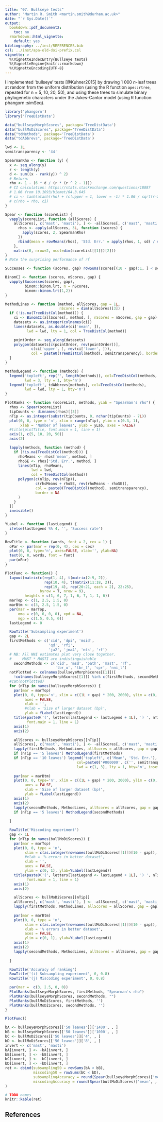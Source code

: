 ```yaml
---
title: "07. Bullseye tests"
author: "Martin R. Smith <martin.smith@durham.ac.uk>"
date: "`r Sys.Date()`"
output: 
  bookdown::pdf_document2:
    toc: no
  rmarkdown::html_vignette:
    default: yes
bibliography: ../inst/REFERENCES.bib
csl: ../inst/apa-old-doi-prefix.csl
vignette: >
  %\VignetteIndexEntry{Bullseye tests}
  %\VignetteEngine{knitr::rmarkdown}
  %\VignetteEncoding{UTF-8}
---
```


I implemented 'bullseye' tests [@Kuhner2015] by drawing 1&nbsp;000 _n_-leaf
trees at random from the uniform distribution (using the R function 
`ape::rtree`, repeated for n = 5, 10, 20, 50), and using these trees to 
simulate binary phylogenetic characters under the Jukes-Cantor model
(using R function phangorn::simSeq).

```r
library('phangorn')
library('TreeDistData')

data("bullseyeMorphScores", package='TreeDistData')
data("bullMoDiScores", package='TreeDistData')
data("tdMethods", package='TreeDistData')
data("tdAbbrevs", package='TreeDistData')

lwd <- 1L
semitransparency <- '44'

SpearmanRho <- function (y) {
  x <- seq_along(y)
  r <- length(y)
  d <- sum((x - rank(y)) ^ 2)
  # Return:
  rho <- 1 - (6 * d / (r * (r ^ 2 - 1)))
  # CI calculation: https://stats.stackexchange.com/questions/18887
  # 1.06 from 10.1093/biomet/64.3.645
  # ci <- tanh(atanh(rho) + (c(upper = 1, lower = -1) * 1.06 / sqrt(r-3)))
  # c(rho = rho, ci)
}

Spear <- function (scoreList) {
  vapply(scoreList, function (allScores) {
    allScores[, c('mast', 'masti'), ] <- -allScores[, c('mast', 'masti'), ]
      rhos <- apply(allScores, 3L, function (scores) {
        apply(scores, 2, SpearmanRho)
      })
      rbind(mean = rowMeans(rhos), 'Std. Err.' = apply(rhos, 1, sd) / sqrt(dim(rhos)[2]))
    },
    matrix(0, nrow=2, ncol=dim(scoreList[[1]])[2]))
}
# Note the surprising performance of rf

Successes <- function (scores, gap) rowSums(scores[(10 - gap):1, ] < scores[10:(gap + 1), ])

BinomCI <- function (scores, nScores, gap) {
  vapply(Successes(scores, gap),
         binom::binom.lrt, n = nScores,
         binom::binom.lrt(1,2))
}

MethodLines <- function (method, allScores, gap = 1L,
                         nScores = dim(allScores)[3]) {
  if (!is.na(TreeDistCol(method))) {
    ci <- BinomCI(allScores[, method, ], nScores = nScores, gap = gap)
    datasets <- as.integer(colnames(ci))
    lines(datasets, as.double(ci['mean', ]),
          lwd = lwd, lty = 1, col = TreeDistCol(method))

    pointOrder <- seq_along(datasets)
    polygon(datasets[c(pointOrder, rev(pointOrder))],
            c(ci['upper', ], rev(ci['lower', ])),
            col = paste0(TreeDistCol(method), semitransparency), border = NA)
  }
}

MethodLegend <- function (methods) {
  legend('topleft', rep('', length(methods)), col=TreeDistCol(methods, 88),
         lwd = 3, lty = 1, bty='n')
  legend('topleft', tdAbbrevs[methods], col=TreeDistCol(methods),
         lwd = lwd, lty = 1, bty='n')
}

PlotRanks <- function (scoreList, methods, yLab = "Spearman's rho") {
  rhos <- Spear(scoreList)
  tipCounts <- dimnames(rhos)[[3]]
  nTip <- as.integer(substr(tipCounts, 0, nchar(tipCounts) - 7L))
  plot(0, 0, type = 'n', xlim = range(nTip), ylim = c(0.3, 1),
       xlab = 'Number of leaves', ylab = yLab, axes = FALSE)
  #title(plotTitle, font.main = 1, line = 1)
  axis(1, c(5, 10, 20, 50))
  axis(2)

  lapply(methods, function (method) {
    if (!is.na(TreeDistCol(method))) {
      rhoMeans <- rhos['mean', method, ]
      rhoSE <- rhos['Std. Err.', method, ]
      lines(nTip, rhoMeans,
            lwd = lwd,
            col = TreeDistCol(method))
      polygon(c(nTip, rev(nTip)),
              c(rhoMeans + rhoSE, rev(rhoMeans - rhoSE)),
              col = paste0(TreeDistCol(method), semitransparency),
              border = NA
      )
    }
  })
  invisible()
}

YLabel <- function (lastLegend) {
  ifelse(lastLegend %% 4, '', 'Success rate')
}

RowTitle <- function (words, font = 2, cex = 1) {
  oPar <- par(mar = rep(0, 4), cex = cex)
  plot(0, 0, type='n', axes=FALSE, xlab='', ylab=NA)
  text(0, 0, words, font = font)
  par(oPar)
}

```


```r
PlotFunc <- function() {
  layout(matrix(c(rep(1, 4), t(matrix(2:9, 2)),
                  rep(10, 4), t(matrix(11:18, 2)),
                  rep(19, 4), rep(20:21, each = 2), 22:25),
                byrow = T, nrow = 9),
         heights = c(1, 6, 7, 1, 6, 7, 1, 1, 6))
  marTop <- c(1, 2.5, 1.5, 0)
  marBtm <- c(3, 2.5, 1.5, 0)
  par(mar = marTop,
      oma = c(0, 0, 0, 0), xpd = NA,
      mgp = c(1.5, 0.5, 0))
  lastLegend <- 0

  RowTitle('Subsampling experiment')
  gap <- 2L
  firstMethods <- c('cid', 'dpi', 'msid', 
                    'qd', 'rfi',
                    'ja2', 'jna4', 'nts', 'rf')
  # NB: All NNI estimates plot very close together.
  #     MAST * MASTI are indistinguishable
    secondMethods <- c('cid', 'msd', 'path', 'mast', 'rf', 
                       'tbr_u', 'tbr_l', 'spr', 'nni_l')
  notPlotted <- colnames(bullseyeMorphScores[[1]])[
    !colnames(bullseyeMorphScores[[1]]) %in% c(firstMethods, secondMethods)]
  #cat(notPlotted)
  for (nTip in names(bullseyeMorphScores)) {
    par(mar = marTop)
    plot(0, 0, type='n', xlim = c((1L + gap) * 200, 2000), ylim = c(0, 1),
         axes = FALSE,
         xlab = '',
         #xlab = 'Size of larger dataset (bp)',
         ylab = YLabel(lastLegend))
    title(paste0('(', letters[lastLegend <- lastLegend + 1L], ') ', nTip),
          font.main = 1, line = 1)
    axis(1)
    axis(2)

    allScores <- bullseyeMorphScores[[nTip]]
    allScores[, c('mast', 'masti'), ] <- -allScores[, c('mast', 'masti'), ]
    lapply(firstMethods, MethodLines, allScores = allScores, gap = gap) -> XX
    if (nTip == '5 leaves') MethodLegend(firstMethods)
    if (nTip == '10 leaves') legend('topleft', c('Mean', 'Std. Err.'),
                                 col=paste0('#000000', c('', semitransparency)),
                                 lwd = c(1, 3), lty = 1, bty='n', inset=c(0, 0))
    
    par(mar = marBtm)
    plot(0, 0, type='n', xlim = c((1L + gap) * 200, 2000), ylim = c(0, 1),
         axes = FALSE,
         xlab = 'Size of larger dataset (bp)',
         ylab = YLabel(lastLegend))
    axis(1)
    axis(2)
    lapply(secondMethods, MethodLines, allScores = allScores, gap = gap) -> XX
    if (nTip == '5 leaves') MethodLegend(secondMethods)
    
  }

  RowTitle('Miscoding experiment')
  gap <- 1L
  for (nTip in names(bullMoDiScores)) {
    par(mar = marTop)
    plot(0, 0, type = 'n',
         xlim = c(as.integer(rownames(bullMoDiScores[[1]])[10 - gap]), 0),
         #xlab = '% errors in better dataset',
         xlab = '',
         axes = FALSE,
         ylim = c(0, 1), ylab=YLabel(lastLegend))
    title(paste0('(', letters[lastLegend <- lastLegend + 1L], ') ', nTip),
          font.main = 1, line = 1)
    axis(1)
    axis(2)

    allScores <- bullMoDiScores[[nTip]]
    allScores[, c('mast', 'masti'), ] <- -allScores[, c('mast', 'masti'), ]
    lapply(firstMethods, MethodLines, allScores = allScores, gap = gap) -> XX
    
    par(mar = marBtm)
    plot(0, 0, type = 'n',
         xlim = c(as.integer(rownames(bullMoDiScores[[1]])[10 - gap]), 0),
         xlab = '% errors in better dataset',
         axes = FALSE,
         ylim = c(0, 1), ylab=YLabel(lastLegend))
    axis(1)
    axis(2)
    lapply(secondMethods, MethodLines, allScores = allScores, gap = gap) -> XX
    
  }

  RowTitle('Accuracy of ranking')
  RowTitle('(i) Subsampling experiment', 0, 0.8)
  RowTitle('(j) Miscoding experiment', 0, 0.8)

  par(mar =  c(3, 2.5, 0, 0))
  PlotRanks(bullseyeMorphScores, firstMethods, "Spearman's rho")
  PlotRanks(bullseyeMorphScores, secondMethods, "")
  PlotRanks(bullMoDiScores, firstMethods, '')
  PlotRanks(bullMoDiScores, secondMethods, '')
}

PlotFunc()
```

<!--
PlotMe(4, twoCol, 4.2/4, PlotFunc())
-->

```r
bA <- bullseyeMorphScores[['50 leaves']]['1400', , ]
bB <- bullseyeMorphScores[['50 leaves']]['1000', , ]
bC <- bullMoDiScores[['50 leaves']]['4', , ]
bD <- bullMoDiScores[['50 leaves']]['8', , ]
invert <- c('mast', 'masti')
bA[invert, ] <- -bA[invert, ]
bB[invert, ] <- -bB[invert, ]
bC[invert, ] <- -bC[invert, ]
bD[invert, ] <- -bD[invert, ]
ret <- cbind(subsampling50 = rowSums(bA < bB),
             miscoding50 = rowSums(bC < bD),
             subsamplingAccuracy = round(Spear(bullseyeMorphScores)['mean', , '50 leaves'], 3),
             miscodingAccuracy = round(Spear(bullMoDiScores)['mean', , '50 leaves'], 3)
)

# TODO names
knitr::kable(ret)

```

## References
